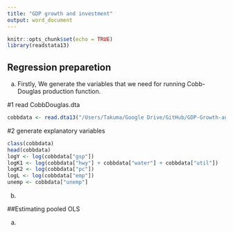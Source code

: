 ```yaml
---
title: "GDP growth and investment"
output: word_document
---
```


```r
knitr::opts_chunk$set(echo = TRUE)
library(readstata13)
```

## Regression preparetion

(a)
Firstly, We generate the variables that we need for running Cobb-Douglas production function.

#1 read CobbDouglas.dta
```r
cobbdata <- read.dta13("/Users/Takuma/Google Drive/GitHub/GDP-Growth-and-Investment/CobbDouglas.dta")
```

#2 generate explanatory variables
```r
class(cobbdata)
head(cobbdata)
logY <- log(cobbdata["gsp"])
logK1 <- log(cobbdata["hwy"] + cobbdata["water"] + cobbdata["util"])
logK2 <- log(cobbdata["pc"])
logL <- log(cobbdata["emp"])
unemp <- cobbdata["unemp"]
```

(b)


##Estimating pooled OLS

(a)